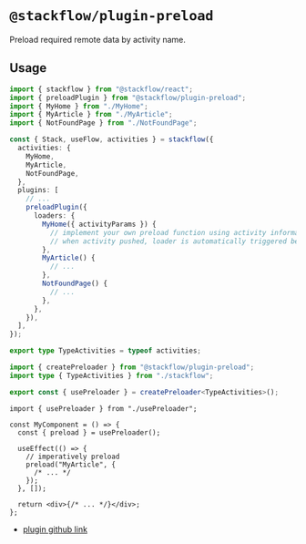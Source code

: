 # `@stackflow/plugin-preload`

Preload required remote data by activity name.

## Usage

```ts showLineNumbers filename="stackflow.ts" copy
import { stackflow } from "@stackflow/react";
import { preloadPlugin } from "@stackflow/plugin-preload";
import { MyHome } from "./MyHome";
import { MyArticle } from "./MyArticle";
import { NotFoundPage } from "./NotFoundPage";

const { Stack, useFlow, activities } = stackflow({
  activities: {
    MyHome,
    MyArticle,
    NotFoundPage,
  },
  plugins: [
    // ...
    preloadPlugin({
      loaders: {
        MyHome({ activityParams }) {
          // implement your own preload function using activity information
          // when activity pushed, loader is automatically triggered before rendering
        },
        MyArticle() {
          // ...
        },
        NotFoundPage() {
          // ...
        },
      },
    }),
  ],
});

export type TypeActivities = typeof activities;
```

```ts showLineNumbers filename="usePreloader.ts" copy
import { createPreloader } from "@stackflow/plugin-preload";
import type { TypeActivities } from "./stackflow";

export const { usePreloader } = createPreloader<TypeActivities>();
```

```tsx showLineNumbers filename="MyComponent.tsx" copy
import { usePreloader } from "./usePreloader";

const MyComponent = () => {
  const { preload } = usePreloader();

  useEffect(() => {
    // imperatively preload
    preload("MyArticle", {
      /* ... */
    });
  }, []);

  return <div>{/* ... */}</div>;
};
```

- [plugin github link](https://github.com/daangn/stackflow/tree/main/extensions/plugin-preload)
